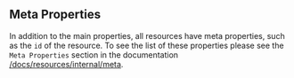 ## Meta Properties

In addition to the main properties, all resources have meta properties, such
as the `id` of the resource. To see the list of these properties please see the 
`Meta Properties` section in the documentation [/docs/resources/internal/meta](/docs/resources/internal/meta).